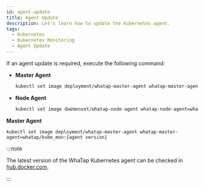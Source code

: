 ```yaml
---
id: agent-update
title: Agent Update
description: Let's learn how to update the Kubernetes agent.
tags:
  - Kubernetes
  - Kubernetes Monitoring
  - Agent Update
---
```



If an agent update is required, execute the following command:

<Tabs groupId='k8stype'>

<TabItem value='kubernetes' label='KUBERNETES' default>

-   **Master Agent**

    ```bash
    kubectl set image deployment/whatap-master-agent whatap-master-agent=whatap/kube_mon:{agent version} -n whatap-monitoring
    ```

-   **Node Agent**

    ```bash
    kubectl set image daemonset/whatap-node-agent whatap-node-agent=whatap/kube_mon:{agent version} -n whatap-monitoring
    ```

</TabItem>

<TabItem value='eksfragate' label='EKS Fargate'>

**Master Agent**

```
kubectl set image deployment/whatap-master-agent whatap-master-agent=whatap/kube_mon:{agent version}
```

</TabItem>

</Tabs>

:::note

The latest version of the WhaTap Kubernetes agent can be checked in [hub.docker.com](https://hub.docker.com/r/whatap/kube_mon/tags).

:::
